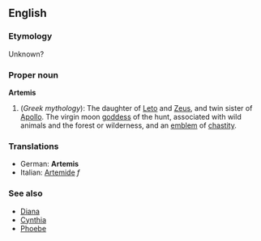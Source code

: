 ==English==
===Etymology===
Unknown?

===Proper noun===
'''Artemis'''
{{wikipedia}}
# (''Greek mythology''): The daughter of [[Leto]] and [[Zeus]], and twin sister of [[Apollo]]. The virgin moon [[goddess]] of the hunt, associated with wild animals and the forest or wilderness, and an [[emblem]] of [[chastity]].

===Translations===
*German: '''Artemis'''
*Italian: [[Artemide]] ''f''

===See also===
*[[Diana]]
*[[Cynthia]]
*[[Phoebe]]